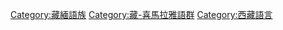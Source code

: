 [[Category:藏緬語族|Category:藏緬語族]]
[[Category:藏-喜馬拉雅語群|Category:藏-喜馬拉雅語群]]
[[Category:西藏語言|Category:西藏語言]]